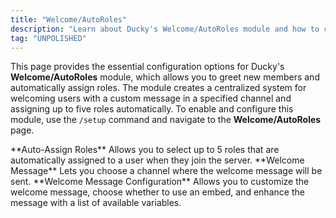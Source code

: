 ```yaml
---
title: "Welcome/AutoRoles"
description: "Learn about Ducky's Welcome/AutoRoles module and how to configure it."
tag: "UNPOLISHED"
---
```


This page provides the essential configuration options for Ducky's **Welcome/AutoRoles** module, which allows you to greet new members and automatically assign roles. The module creates a centralized system for welcoming users with a custom message in a specified channel and assigning up to five roles automatically. To enable and configure this module, use the `/setup` command and navigate to the **Welcome/AutoRoles** page.

<Steps>
  <Step title="Autoroles" iconType="regular" titleSize="h2">
    **Auto-Assign Roles** Allows you to select up to 5 roles that are automatically assigned to a user when they join the server.
  </Step>
  <Step title="Welcome Channel" titleSize="h2">
    **Welcome Message** Lets you choose a channel where the welcome message will be sent.
  </Step>
  <Step title="Welcome Message" titleSize="h2">
    **Welcome Message Configuration** Allows you to customize the welcome message, choose whether to use an embed, and enhance the message with a list of available variables.
  </Step>
</Steps>